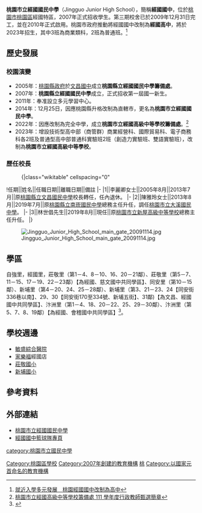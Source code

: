 {{Infobox_School
|name           =桃園市立經國國民中學
|other_name     =Jingguo Junior High School
|image          =[[File:Jinguo_Junior_High_School_Logo.gif|File:Jinguo Junior High School Logo.gif]]
|motto          =
|established    =2007年
|type           =市立[[國民中學|國民中學]]
|district       ={{flagicon|TWN}}[[台灣|台灣]][[桃園市|桃園市]][[桃園區|桃園區]]
|principal      =林世倡
|grades         =三年制，共21班。<br>七年級8班<br>八年級7班<br>九年級6班
|faculty        =56人
|staff          =9人
|students       =516（2021年）
|magazine      =經生經事、經國之心
|address        =330 桃園市桃園區經國路276號{{Coord|25.02166|121.30398|display=title,inline}}
|tel            =+886 3 357 2699
|website        =[http://www.jgjhs.tyc.edu.tw/ http://www.jgjhs.tyc.edu.tw/]
}}

'''桃園市立經國國民中學'''（Jingguo Junior High School），簡稱'''經國國中'''，位於[[桃園市|桃園市]][[桃園區|桃園區]]經國特區，2007年正式招收學生。第三期校舍已於2009年12月31日完工，並在2010年正式啟用。桃園市政府推動將經國國中改制為'''經國高中'''，將於2023年招生，其中3班為商業類科，2班為普通班。<ref>[https://bccnews.com.tw/archives/177549 就近入學多元發展　桃園經國國中改制為高中]</ref>

==歷史發展==
===校園演變===
*2005年：[[桃園縣政府|桃園縣政府]]於[[桃園市立文昌國民中學|文昌國中]]成立'''桃園縣立經國國民中學籌備處'''。 
*2007年：'''桃園縣立經國國民中學'''成立，正式招收第一屆國一新生。
*2011年：奉准設立多元學習中心。
*2014年：12月25日，因應桃園縣升格改制為直轄市，更名為'''桃園市立經國國民中學'''。
*2022年：因應改制為完全中學，成立'''桃園市立經國高級中等學校籌備處'''。<ref>[https://www.jgjhs.tyc.edu.tw/modules/tadnews/index.php?nsn=5454 桃園市立經國高級中等學校籌備處 111 學年度行政教師甄選簡章]</ref> 
*2023年：增設技術型高中部（商管群）商業經營科、國際貿易科、電子商務科各2班及普通型高中部普通科實驗班2班（創造力實驗班、雙語實驗班），改制為'''桃園市立經國高級中等學校'''。

===歷任校長===
<!--原任校名以任職時校名為主，不需要更為現今名稱-->
:{|class="wikitable" cellspacing="0"
!任期||姓名||任職日期||離職日期||備註
|-
|1||李麗卿女士||2005年8月||2013年7月||原[[桃園市立文昌國民中學|桃園縣立文昌國民中學]]校長轉任，任內退休。
|-
|2||陳雅玲女士||2013年8月||2019年7月||原[[桃園市立南崁國民中學|桃園縣立南崁國民中學]]總務主任升任，調任[[桃園市立大溪國民中學|桃園市立大溪國民中學]]。
|-
|3||林世倡先生||2019年8月||現任||原[[桃園市立新屋高級中等學校|桃園市立新屋高級中等學校]]總務主任升任。
|}

[[File:Jingguo_Junior_High_School_main_gate_20091114.jpg|thumb]]

==學區==
自強里，經國里，莊敬里（第1－4、8－10、16、20－21鄰）、莊敬里（第5－7、11－15、17－19、22－23鄰）【為經國、慈文國中共同學區】、同安里（第10－15鄰）、新埔里（第4－20、24、25－28鄰）、新埔里（第3、21－23、24【同安街336巷以南】、29、30【同安街170至334號、新埔五街】、31鄰)【為文昌、經國國中共同學區】、汴洲里（第1－4、18、20－22、25、29－30鄰）、汴洲里（第5、7、8、19鄰）【為經國、會稽國中共同學區】<ref>{{Cite web |url=http://www.tyc.edu.tw/home.jsp?id=42&parentpath=0,41 |title=桃園市107學年度國民中小學學區劃分一覽表 |accessdate=2018-06-18 |archive-date=2018-06-16 |archive-url=https://web.archive.org/web/20180616054954/http://www.tyc.edu.tw/home.jsp?id=42&parentpath=0,41 |dead-url=no }}</ref>。

== 學校週邊 ==
*[[敏盛綜合醫院|敏盛綜合醫院]]
*[[家樂福|家樂福]]經國店
*[[桃園市桃園區莊敬國民小學|莊敬國小]]
*[[桃園市桃園區永順國民小學|新埔國小]]

==參考資料==
{{reflist}}

==外部連結==
*[http://www.jgjhs.tyc.edu.tw/ 桃園市立經國國民中學] {{Wayback|url=http://www.jgjhs.tyc.edu.tw/ |date=20110925220425 }}
*[https://www.facebook.com/JGJHSbasketball?filter=1 經國國中籃球隊專頁]

{{桃園市高級中等學校}}
{{桃園市國民中小學}}

[[category:桃園市立國民中學|category:桃園市立國民中學]]
[[Category:桃園區學校|Category:桃園區學校]]
[[Category:2007年創建的教育機構|Category:2007年創建的教育機構]]
[[Category:台灣冠以人名的教育機構|桃]]
[[Category:以國家元首命名的教育機構|Category:以國家元首命名的教育機構]]